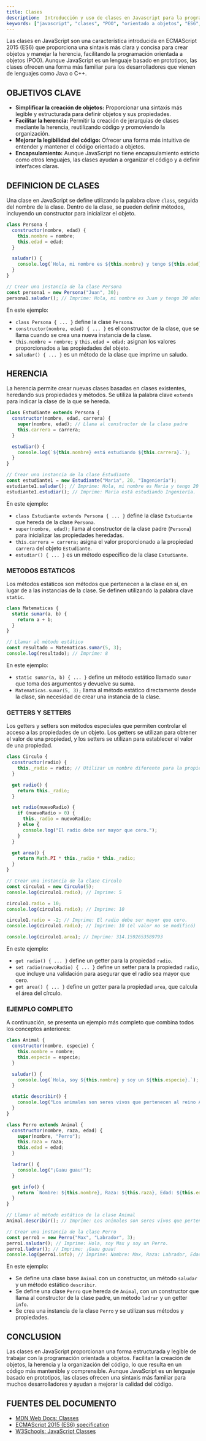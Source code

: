 ```yaml
---
title: Clases
description:  Introducción y uso de clases en Javascript para la programación orientada a objetos.
keywords: ["javascript", "clases", "POO", "orientado a objetos", "ES6", "prototipos"]
---
```


Las clases en JavaScript son una característica introducida en ECMAScript 2015 (ES6) que proporciona una sintaxis más clara y concisa para crear objetos y manejar la herencia, facilitando la programación orientada a objetos (POO). Aunque JavaScript es un lenguaje basado en prototipos, las clases ofrecen una forma más familiar para los desarrolladores que vienen de lenguajes como Java o C++.

## OBJETIVOS CLAVE

*   **Simplificar la creación de objetos:** Proporcionar una sintaxis más legible y estructurada para definir objetos y sus propiedades.
*   **Facilitar la herencia:** Permitir la creación de jerarquías de clases mediante la herencia, reutilizando código y promoviendo la organización.
*   **Mejorar la legibilidad del código:** Ofrecer una forma más intuitiva de entender y mantener el código orientado a objetos.
*   **Encapsulamiento:** Aunque JavaScript no tiene encapsulamiento estricto como otros lenguajes, las clases ayudan a organizar el código y a definir interfaces claras.

## DEFINICION DE CLASES

Una clase en JavaScript se define utilizando la palabra clave `class`, seguida del nombre de la clase. Dentro de la clase, se pueden definir métodos, incluyendo un constructor para inicializar el objeto.

```javascript
class Persona {
  constructor(nombre, edad) {
    this.nombre = nombre;
    this.edad = edad;
  }

  saludar() {
    console.log(`Hola, mi nombre es ${this.nombre} y tengo ${this.edad} años.`);
  }
}

// Crear una instancia de la clase Persona
const persona1 = new Persona("Juan", 30);
persona1.saludar(); // Imprime: Hola, mi nombre es Juan y tengo 30 años.
```

En este ejemplo:

*   `class Persona { ... }` define la clase `Persona`.
*   `constructor(nombre, edad) { ... }` es el constructor de la clase, que se llama cuando se crea una nueva instancia de la clase.
*   `this.nombre = nombre;` y `this.edad = edad;` asignan los valores proporcionados a las propiedades del objeto.
*   `saludar() { ... }` es un método de la clase que imprime un saludo.

## HERENCIA

La herencia permite crear nuevas clases basadas en clases existentes, heredando sus propiedades y métodos. Se utiliza la palabra clave `extends` para indicar la clase de la que se hereda.

```javascript
class Estudiante extends Persona {
  constructor(nombre, edad, carrera) {
    super(nombre, edad); // Llama al constructor de la clase padre
    this.carrera = carrera;
  }

  estudiar() {
    console.log(`${this.nombre} está estudiando ${this.carrera}.`);
  }
}

// Crear una instancia de la clase Estudiante
const estudiante1 = new Estudiante("Maria", 20, "Ingeniería");
estudiante1.saludar(); // Imprime: Hola, mi nombre es Maria y tengo 20 años.
estudiante1.estudiar(); // Imprime: Maria está estudiando Ingeniería.
```

En este ejemplo:

*   `class Estudiante extends Persona { ... }` define la clase `Estudiante` que hereda de la clase `Persona`.
*   `super(nombre, edad);` llama al constructor de la clase padre (`Persona`) para inicializar las propiedades heredadas.
*   `this.carrera = carrera;` asigna el valor proporcionado a la propiedad `carrera` del objeto `Estudiante`.
*   `estudiar() { ... }` es un método específico de la clase `Estudiante`.

### METODOS ESTATICOS

Los métodos estáticos son métodos que pertenecen a la clase en sí, en lugar de a las instancias de la clase. Se definen utilizando la palabra clave `static`.

```javascript
class Matematicas {
  static sumar(a, b) {
    return a + b;
  }
}

// Llamar al método estático
const resultado = Matematicas.sumar(5, 3);
console.log(resultado); // Imprime: 8
```

En este ejemplo:

*   `static sumar(a, b) { ... }` define un método estático llamado `sumar` que toma dos argumentos y devuelve su suma.
*   `Matematicas.sumar(5, 3);` llama al método estático directamente desde la clase, sin necesidad de crear una instancia de la clase.

### GETTERS Y SETTERS

Los getters y setters son métodos especiales que permiten controlar el acceso a las propiedades de un objeto. Los getters se utilizan para obtener el valor de una propiedad, y los setters se utilizan para establecer el valor de una propiedad.

```javascript
class Circulo {
  constructor(radio) {
    this._radio = radio; // Utilizar un nombre diferente para la propiedad interna
  }

  get radio() {
    return this._radio;
  }

  set radio(nuevoRadio) {
    if (nuevoRadio > 0) {
      this._radio = nuevoRadio;
    } else {
      console.log("El radio debe ser mayor que cero.");
    }
  }

  get area() {
    return Math.PI * this._radio * this._radio;
  }
}

// Crear una instancia de la clase Circulo
const circulo1 = new Circulo(5);
console.log(circulo1.radio); // Imprime: 5

circulo1.radio = 10;
console.log(circulo1.radio); // Imprime: 10

circulo1.radio = -2; // Imprime: El radio debe ser mayor que cero.
console.log(circulo1.radio); // Imprime: 10 (el valor no se modificó)

console.log(circulo1.area); // Imprime: 314.1592653589793
```

En este ejemplo:

*   `get radio() { ... }` define un getter para la propiedad `radio`.
*   `set radio(nuevoRadio) { ... }` define un setter para la propiedad `radio`, que incluye una validación para asegurar que el radio sea mayor que cero.
*   `get area() { ... }` define un getter para la propiedad `area`, que calcula el área del círculo.

### EJEMPLO COMPLETO

A continuación, se presenta un ejemplo más completo que combina todos los conceptos anteriores:

```javascript
class Animal {
  constructor(nombre, especie) {
    this.nombre = nombre;
    this.especie = especie;
  }

  saludar() {
    console.log(`Hola, soy ${this.nombre} y soy un ${this.especie}.`);
  }

  static describir() {
    console.log("Los animales son seres vivos que pertenecen al reino Animalia.");
  }
}

class Perro extends Animal {
  constructor(nombre, raza, edad) {
    super(nombre, "Perro");
    this.raza = raza;
    this.edad = edad;
  }

  ladrar() {
    console.log("¡Guau guau!");
  }

  get info() {
    return `Nombre: ${this.nombre}, Raza: ${this.raza}, Edad: ${this.edad}`;
  }
}

// Llamar al método estático de la clase Animal
Animal.describir(); // Imprime: Los animales son seres vivos que pertenecen al reino Animalia.

// Crear una instancia de la clase Perro
const perro1 = new Perro("Max", "Labrador", 3);
perro1.saludar(); // Imprime: Hola, soy Max y soy un Perro.
perro1.ladrar(); // Imprime: ¡Guau guau!
console.log(perro1.info); // Imprime: Nombre: Max, Raza: Labrador, Edad: 3
```

En este ejemplo:

*   Se define una clase base `Animal` con un constructor, un método `saludar` y un método estático `describir`.
*   Se define una clase `Perro` que hereda de `Animal`, con un constructor que llama al constructor de la clase padre, un método `ladrar` y un getter `info`.
*   Se crea una instancia de la clase `Perro` y se utilizan sus métodos y propiedades.

## CONCLUSION

Las clases en JavaScript proporcionan una forma estructurada y legible de trabajar con la programación orientada a objetos. Facilitan la creación de objetos, la herencia y la organización del código, lo que resulta en un código más mantenible y comprensible. Aunque JavaScript es un lenguaje basado en prototipos, las clases ofrecen una sintaxis más familiar para muchos desarrolladores y ayudan a mejorar la calidad del código.

## FUENTES DEL DOCUMENTO

*   [MDN Web Docs: Classes](https://developer.mozilla.org/en-US/docs/Web/JavaScript/Reference/Classes)
*   [ECMAScript 2015 (ES6) specification](https://www.ecma-international.org/ecma-262/6.0/)
*   [W3Schools: JavaScript Classes](https://www.w3schools.com/js/js_classes.asp)
